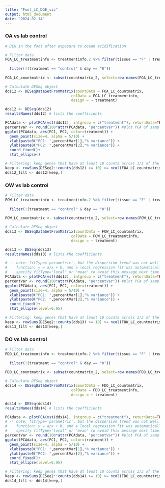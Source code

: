 ```yaml
---
title: "Foot_LC_DGE_viz"
output: html_document
date: "2024-02-14"
---
```


### OA vs lab control
```r
# DEG in the foot after exposure to ocean acidification

# Filter data
FOA_LC_treatmentinfo <- treatmentinfo.2 %>% filter(tissue == "F" | treatment == "control" | treatment == "OA") %>% filter(!(tissue == "G" | treatment == "OW" | treatment == "DO"))
                                                                                                     FOA_LC_treatmentinfo <- FOA_LC_treatmentinfo %>%
  filter(!(treatment == "control" & day == "0")) 
                                                                                                      
FOA_LC_countmatrix <- subset(countmatrix_2, select=row.names(FOA_LC_treatmentinfo))

# Calculate DESeq object
dds12 <- DESeqDataSetFromMatrix(countData = FOA_LC_countmatrix,
                              colData = FOA_LC_treatmentinfo,
                              design = ~ treatment)

dds12 <- DESeq(dds12)
resultsNames(dds12) # lists the coefficients

PCAdata <- plotPCA(vst(dds12), intgroup = c("treatment"), returnData=TRUE)
percentVar <- round(100*attr(PCAdata, "percentVar")) #plot PCA of samples with all data
ggplot(PCAdata, aes(PC1, PC2, color=treatment)) + 
  geom_point(size=4, alpha = 5/10) +
  xlab(paste0("PC1: ",percentVar[1],"% variance")) +
  ylab(paste0("PC2: ",percentVar[2],"% variance")) + 
  coord_fixed()+
  stat_ellipse()

# Filtering: keep genes that have at least 10 counts across 1/3 of the samples - https://support.bioconductor.org/p/110307/
keep <- rowSums(DESeq2::counts(dds12) >= 10) >= ncol(FOA_LC_countmatrix)/3
dds12_filt <- dds12[keep,]

```

### OW vs lab control
```r

# Filter data
FOW_LC_treatmentinfo <- treatmentinfo.2 %>% filter(tissue == "F" | treatment == "control" | treatment == "OW") %>% filter(!(tissue == "G" | treatment == "OA" | treatment == "DO"))
                                                                                                    FOW_LC_treatmentinfo <- FOW_LC_treatmentinfo %>%
  filter(!(treatment == "control" & day == "0")) 
                                                                                                  
FOW_LC_countmatrix <- subset(countmatrix_2, select=row.names(FOW_LC_treatmentinfo))

# Calculate DESeq object
dds13 <- DESeqDataSetFromMatrix(countData = FOW_LC_countmatrix,
                              colData = FOW_LC_treatmentinfo,
                              design = ~ treatment)

dds13 <- DESeq(dds13)
resultsNames(dds13) # lists the coefficients

# -- note: fitType='parametric', but the dispersion trend was not well captured by the
#    function: y = a/x + b, and a local regression fit was automatically substituted.
#    specify fitType='local' or 'mean' to avoid this message next time.
PCAdata <- plotPCA(vst(dds13), intgroup = c("treatment"), returnData=TRUE)
percentVar <- round(100*attr(PCAdata, "percentVar")) #plot PCA of samples with all data
ggplot(PCAdata, aes(PC1, PC2, color=treatment)) + 
  geom_point(size=4, alpha = 5/10) +
  xlab(paste0("PC1: ",percentVar[1],"% variance")) +
  ylab(paste0("PC2: ",percentVar[2],"% variance")) + 
  coord_fixed()+
  stat_ellipse(level=0.95)

# Filtering: keep genes that have at least 10 counts across 1/3 of the samples - https://support.bioconductor.org/p/110307/
keep <- rowSums(DESeq2::counts(dds13) >= 10) >= ncol(FOW_LC_countmatrix)/3
dds13_filt <- dds13[keep,]

```

### DO vs lab control
```r

# Filter data
FDO_LC_treatmentinfo <- treatmentinfo.2 %>% filter(tissue == "F" | treatment == "control" | treatment == "DO") %>% filter(!(tissue == "G" | treatment == "OA" | treatment == "OW"))
                                                                                                    FDO_LC_treatmentinfo <- FDO_LC_treatmentinfo %>%
  filter(!(treatment == "control" & day == "0")) 
                                                                                                      
FDO_LC_countmatrix <- subset(countmatrix_2, select=row.names(FDO_LC_treatmentinfo))

# Calculate DESeq object
dds14 <- DESeqDataSetFromMatrix(countData = FDO_LC_countmatrix,
                              colData = FDO_LC_treatmentinfo,
                              design = ~ treatment)

dds14 <- DESeq(dds14)
resultsNames(dds14) # lists the coefficients

PCAdata <- plotPCA(vst(dds14), intgroup = c("treatment"), returnData=TRUE)
# -- note: fitType='parametric', but the dispersion trend was not well captured by the
#    function: y = a/x + b, and a local regression fit was automatically substituted.
#    specify fitType='local' or 'mean' to avoid this message next time.
percentVar <- round(100*attr(PCAdata, "percentVar")) #plot PCA of samples with all data
ggplot(PCAdata, aes(PC1, PC2, color=treatment)) + 
  geom_point(size=4, alpha = 5/10) +
  xlab(paste0("PC1: ",percentVar[1],"% variance")) +
  ylab(paste0("PC2: ",percentVar[2],"% variance")) + 
  coord_fixed()+
  stat_ellipse(level=0.95)

# Filtering: keep genes that have at least 10 counts across 1/3 of the samples - https://support.bioconductor.org/p/110307/
keep <- rowSums(DESeq2::counts(dds14) >= 10) >= ncol(FDO_LC_countmatrix)/3
dds14_filt <- dds14[keep,]

```


